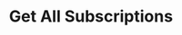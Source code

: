 ---
openapi: /openapi.json GET /subscriptions
title: Get All Subscriptions
description: Retrieve details of all subscriptions.
---